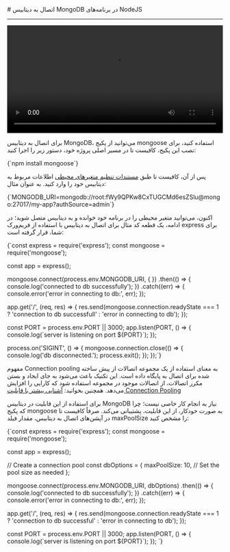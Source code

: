 

<Layout>
<Head>
<title>مستندات اتصال به دیتابیس MongoDB در NodeJS - لیارا</title>
<meta property="og:title" content="مستندات خدمات رایانش ابری لیارا" />
<meta property="og:description" content="مستندات مربوط به اتصال به دیتابیس‌ MongoDB در پلتفرم NodeJS در لیارا"  />
<meta property="og:image" content="https://files.liara.ir/liara/logos/liara-poster.jpg" />
</Head>
# اتصال به دیتابیس MongoDB در برنامه‌های NodeJS
<hr className="mb-2" />
<video
    src="https://files.liara.ir/liara/nodejs/nodejs-mongodb.mp4"
    controls="controls"
    className="block w-full"
    width="100%"
></video>
<br />


برای اتصال به دیتابیس MongoDB، می‌توانید از پکیج <Important>mongoose</Important> استفاده کنید، برای نصب این پکیج، کافیست تا در مسیر اصلی پروژه خود، دستور زیر را اجرا کنید:
<div className="h-2" />
<div dir='ltr'>
    <Highlight className="bash">
        {`npm install mongoose`}
    </Highlight>
</div>
<div className="h-2" />

پس از آن، کافیست تا طبق <a href="/paas/details/envs" className="text-[#2196f3] ">مستندات تنظیم متغیرهای محیطی</a> اطلاعات مربوط به دیتابیس خود را وارد کنید. به عنوان مثال:

<div className="h-2" />
<div dir='ltr'>
    <Highlight className="bash">
        {`MONGODB_URI=mongodb://root:fWy9QPKw8CxTUGCMd6esZSlu@mongo:27017/my-app?authSource=admin`}
    </Highlight>
</div>
<div className="h-2" />

اکنون، می‌توانید متغیر محیطی را در برنامه خود خوانده و به دیتابیس متصل شوید؛ در ادامه، یک قطعه کد مثال برای
اتصال به دیتابیس با استفاده از فریم‌ورک <Important>express</Important> برای شما، قرار گرفته است:

<div className="h-2" />
<div dir='ltr'>
    <Highlight className="js">
        {`const express = require('express');
const mongoose = require('mongoose');

const app = express();

mongoose.connect(process.env.MONGODB_URI, {
})
.then(() => {
  console.log('connected to db successfully');
})
.catch((err) => {
  console.error('error in connecting to db:', err);
});


app.get('/', (req, res) => {
  res.send(mongoose.connection.readyState === 1 ? 'connection to db successfull' : 'error in connecting to db');
});

const PORT = process.env.PORT || 3000;
app.listen(PORT, () => {
  console.log(\`server is listening on port \${PORT}\`);
});

process.on('SIGINT', () => {
  mongoose.connection.close(() => {
    console.log('db disconnected.');
    process.exit();
  });
});`}
    </Highlight>
</div>

<Section id="connection-pooling" title="استفاده از Connection Pooling" />

مفهوم Connection pooling به معنای استفاده از یک مجموعه اتصالات از پیش ساخته شده برای اتصال به پایگاه داده است. این تکنیک باعث می‌شود به جای ایجاد و بستن مکرر اتصالات، از اتصالات موجود در مجموعه استفاده شود که کارایی را افزایش می‌دهد.
<Alert variant='success'>همچنین بخوانید: <a className="text-[#2196f3] " href="/dbaas/details/connection-pool">آشنایی بیشتر با قابلیت Connection Pooling</a></Alert>

برای استفاده از این قابلیت در دیتابیس MongoDB نیاز به انجام کار خاصی نیست؛ چرا که پکیج <Important>mongoose</Important> به صورت خودکار، از این قابلیت، پشتیبانی می‌کند. صرفاً کافیست تا در آپشن‌های اتصال به دیتابیس، مقدار فیلد <Important>maxPoolSize</Important> را مشخص کنید:
<div className="h-2" />
<div dir='ltr'>
    <Highlight className="js">
        {`const express = require('express');
const mongoose = require('mongoose');

const app = express();

// Create a connection pool
const dbOptions = {
  maxPoolSize: 10, // Set the pool size as needed
};

mongoose.connect(process.env.MONGODB_URI, dbOptions)
  .then(() => {
    console.log('connected to db successfully');
  })
  .catch((err) => {
    console.error('error in connecting to db:', err);
  });

app.get('/', (req, res) => {
  res.send(mongoose.connection.readyState === 1 ? 'connection to db successful' : 'error in connecting to db');
});

const PORT = process.env.PORT || 3000;
app.listen(PORT, () => {
  console.log(\`server is listening on port \${PORT}\`);
});
`}
    </Highlight>
</div>

</Layout>